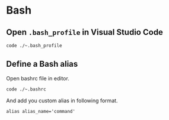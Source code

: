 # Bash

## Open `.bash_profile` in Visual Studio Code

```bash
code ./~.bash_profile
```

## Define a Bash alias

Open bashrc file in editor.

```bash
code ./~.bashrc
```

And add you custom alias in following format.

```bsah
alias alias_name='command'
```
